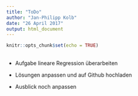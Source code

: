 ```yaml
---
title: "ToDo"
author: "Jan-Philipp Kolb"
date: "26 April 2017"
output: html_document
---
```


```r
knitr::opts_chunk$set(echo = TRUE)
```

## 

- Aufgabe lineare Regression überarbeiten
- Lösungen anpassen und auf Github hochladen

- Ausblick noch anpassen

## 
